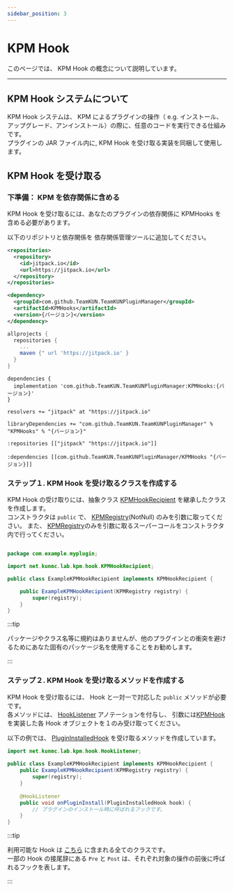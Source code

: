 ```yaml
---
sidebar_position: 3
---
```




# KPM Hook

このページでは、 KPM Hook の概念について説明しています。

---

## KPM Hook システムについて

KPM Hook システムは、 KPM によるプラグインの操作（ e.g. インストール、アップグレード、アンインストール）の際に、任意のコードを実行できる仕組みです。  
プラグインの JAR ファイル内に, KPM Hook を受け取る実装を同梱して使用します。

## KPM Hook を受け取る

### 下準備： KPM を依存関係に含める

KPM Hook を受け取るには、あなたのプラグインの依存関係に KPMHooks を含める必要があります。

以下のリポジトリと依存関係を 依存関係管理ツールに追加してください。

<Tabs>
<TabItem value="Maven" label="Maven">

```xml
<repositories>
  <repository>
    <id>jitpack.io</id>
    <url>https://jitpack.io</url>
  </repository>
</repositories>
```
  
```xml
<dependency>
  <groupId>com.github.TeamKUN.TeamKUNPluginManager</groupId>
  <artifactId>KPMHooks</artifactId>
  <version>{バージョン}</version>
</dependency>
```

</TabItem>
<TabItem value="Gradle" label="Gradle">

```gradle
allprojects {
  repositories {
    ...
    maven {" url 'https://jitpack.io' }
  }
}
```

```
dependencies {
  implementation 'com.github.TeamKUN.TeamKUNPluginManager:KPMHooks:{バージョン}'
}
```
  
</TabItem>
<TabItem value="SBT" label="SBT">

```
resolvers += "jitpack" at "https://jitpack.io"
```
  
```
libraryDependencies += "com.github.TeamKUN.TeamKUNPluginManager" % "KPMHooks" % "{バージョン}"
```
  
</TabItem>
<TabItem value="Leiningen" label="Leiningen">

```
:repositories [["jitpack" "https://jitpack.io"]]
```
 
```
:dependencies [[com.github.TeamKUN.TeamKUNPluginManager/KPMHooks "{バージョン}]]
```

</TabItem>
</Tabs>
  

### ステップ１. KPM Hook を受け取るクラスを作成する
 
KPM Hook の受け取りには、抽象クラス [KPMHookRecipient](javadoc:net.kunmc.lab.kpm.hook.KPMHookRecipient) を継承したクラスを作成します。  
コンストラクタは `public` で、 [KPMRegistry](javadoc:net.kunmc.lab.kpm.KPMRegistry)\(NotNull) のみを引数に取ってください。
また、 [KPMRegistry](javadoc:net.kunmc.lab.kpm.KPMRegistry)のみを引数に取るスーパーコールをコンストラクタ内で行ってください。
  
```java

package com.example.myplugin;

import net.kunmc.lab.kpm.hook.KPMHookRecipient;

public class ExampleKPMHookRecipient implements KPMHookRecipient {

    public ExampleKPMHookRecipient(KPMRegistry registry) {
        super(registry);
    }
}

```

:::tip

パッケージやクラス名等に規約はありませんが、他のプラグインとの衝突を避けるためにあなた固有のパッケージ名を使用することをお勧めします。

:::
  
### ステップ２. KPM Hook を受け取るメソッドを作成する
  
KPM Hook を受け取るには、 Hook と一対一で対応した `public` メソッドが必要です。  
各メソッドには、 [HookListener](javadoc:net.kunmc.lab.kpm.hook.HookListener) アノテーションを付与し、
引数には[KPMHook](javadoc:net.kunmc.lab.kpm.hook.KPMHook) を実装した各 Hook オブジェクトを１のみ受け取ってください。
  
以下の例では、 [PluginInstalledHook](javadoc:net.kunmc.lab.kpm.hook.hooks.PluginInstalledHook) を受け取るメソッドを作成しています。
  
```java
import net.kunmc.lab.kpm.hook.HookListener;
  
public class ExampleKPMHookRecipient implements KPMHookRecipient {
    public ExampleKPMHookRecipient(KPMRegistry registry) {
        super(registry);
    }
    
    @HookListener
    public void onPluginInstall(PluginInstalledHook hook) {
        // プラグインのインストール時に呼ばれるフックです。
    }
}
```
  
:::tip
  
利用可能な Hook は [こちら](javadoc:net.kunmc.lab.kpm.hook.hooks) に含まれる全てのクラスです。  
一部の Hook の接尾辞にある `Pre` と `Post` は、それぞれ対象の操作の前後に呼ばれるフックを表します。
  
:::
